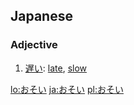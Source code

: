 ==Japanese==

===Adjective===
{{ja-adj|h|decl=i|rom=osoi}}

# [[遅い]]: [[late]], [[slow]]

[[lo:おそい]]
[[ja:おそい]]
[[pl:おそい]]